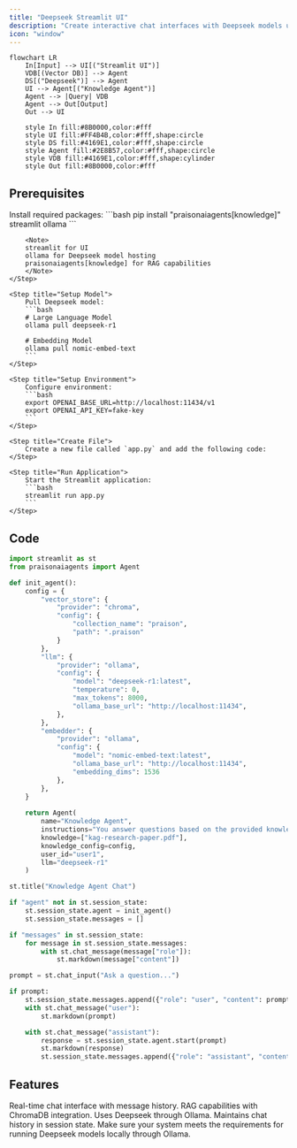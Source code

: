 ```yaml
---
title: "Deepseek Streamlit UI"
description: "Create interactive chat interfaces with Deepseek models using Streamlit"
icon: "window"
---
```


```mermaid
flowchart LR
    In[Input] --> UI[("Streamlit UI")]
    VDB[(Vector DB)] --> Agent
    DS[("Deepseek")] --> Agent
    UI --> Agent[("Knowledge Agent")]
    Agent --> |Query| VDB
    Agent --> Out[Output]
    Out --> UI
    
    style In fill:#8B0000,color:#fff
    style UI fill:#FF4B4B,color:#fff,shape:circle
    style DS fill:#4169E1,color:#fff,shape:circle
    style Agent fill:#2E8B57,color:#fff,shape:circle
    style VDB fill:#4169E1,color:#fff,shape:cylinder
    style Out fill:#8B0000,color:#fff
```

## Prerequisites

<Steps>
    <Step title="Install Package">
        Install required packages:
        ```bash
        pip install "praisonaiagents[knowledge]" streamlit ollama
        ```

        <Note>
        streamlit for UI
        ollama for Deepseek model hosting
        praisonaiagents[knowledge] for RAG capabilities
        </Note>
    </Step>

    <Step title="Setup Model">
        Pull Deepseek model:
        ```bash
        # Large Language Model
        ollama pull deepseek-r1
        
        # Embedding Model
        ollama pull nomic-embed-text
        ```
    </Step>

    <Step title="Setup Environment">
        Configure environment:
        ```bash
        export OPENAI_BASE_URL=http://localhost:11434/v1
        export OPENAI_API_KEY=fake-key
        ```
    </Step>

    <Step title="Create File">
        Create a new file called `app.py` and add the following code:
    </Step>

    <Step title="Run Application">
        Start the Streamlit application:
        ```bash
        streamlit run app.py
        ```
    </Step>
</Steps>

## Code

```python
import streamlit as st
from praisonaiagents import Agent

def init_agent():
    config = {
        "vector_store": {
            "provider": "chroma",
            "config": {
                "collection_name": "praison",
                "path": ".praison"
            }
        },
        "llm": {
            "provider": "ollama",
            "config": {
                "model": "deepseek-r1:latest",
                "temperature": 0,
                "max_tokens": 8000,
                "ollama_base_url": "http://localhost:11434",
            },
        },
        "embedder": {
            "provider": "ollama",
            "config": {
                "model": "nomic-embed-text:latest",
                "ollama_base_url": "http://localhost:11434",
                "embedding_dims": 1536
            },
        },
    }
    
    return Agent(
        name="Knowledge Agent",
        instructions="You answer questions based on the provided knowledge.",
        knowledge=["kag-research-paper.pdf"],
        knowledge_config=config,
        user_id="user1",
        llm="deepseek-r1"
    )

st.title("Knowledge Agent Chat")

if "agent" not in st.session_state:
    st.session_state.agent = init_agent()
    st.session_state.messages = []

if "messages" in st.session_state:
    for message in st.session_state.messages:
        with st.chat_message(message["role"]):
            st.markdown(message["content"])

prompt = st.chat_input("Ask a question...")

if prompt:
    st.session_state.messages.append({"role": "user", "content": prompt})
    with st.chat_message("user"):
        st.markdown(prompt)

    with st.chat_message("assistant"):
        response = st.session_state.agent.start(prompt)
        st.markdown(response)
        st.session_state.messages.append({"role": "assistant", "content": response}) 
```

## Features

<CardGroup cols={2}>
  <Card title="Interactive Chat" icon="comments">
    Real-time chat interface with message history.
  </Card>
  <Card title="Knowledge Base" icon="database">
    RAG capabilities with ChromaDB integration.
  </Card>
  <Card title="Model Integration" icon="server">
    Uses Deepseek through Ollama.
  </Card>
  <Card title="Session Management" icon="clock-rotate-left">
    Maintains chat history in session state.
  </Card>
</CardGroup>

<Note>
  Make sure your system meets the requirements for running Deepseek models locally through Ollama.
</Note>